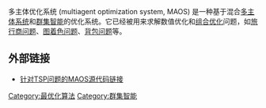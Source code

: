 多主体优化系统 (multiagent optimization system, MAOS) 是一种基于混合[[多主体系统|多主体系统]]和[[群集智能|群集智能]]的优化系统。它已经被用来求解数值优化和[[组合最优化|组合优化]]问题，如[[旅行商问题|旅行商问题]]、[[图着色问题|图着色问题]]、[[背包问题|背包问题]]等。

==外部链接==
*[http://www.wiomax.com/MAOS-TSP/ 针对TSP问题的MAOS源代码链接]{{Wayback|url=http://www.wiomax.com/MAOS-TSP/ |date=20150713090809 }}


[[Category:最优化算法|Category:最优化算法]]
[[Category:群集智能|Category:群集智能]]
